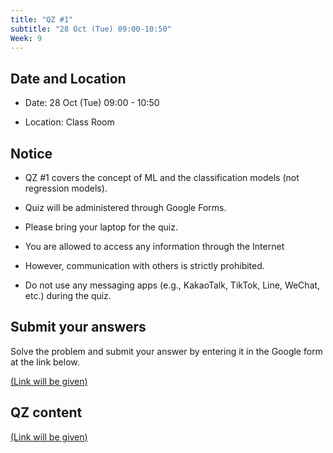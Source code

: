 ```yaml
---
title: "QZ #1"
subtitle: "28 Oct (Tue) 09:00-10:50"
Week: 9
---
```


## **Date and Location**

-   Date: 28 Oct (Tue) 09:00 - 10:50

-   Location: Class Room

## **Notice**

-   QZ #1 covers the concept of ML and the classification models (not regression models).

-   Quiz will be administered through Google Forms.

-   Please bring your laptop for the quiz.

-   You are allowed to access any information through the Internet

-   However, communication with others is strictly prohibited.

-   Do not use any messaging apps (e.g., KakaoTalk, TikTok, Line, WeChat, etc.) during the quiz.

## **Submit your answers**

Solve the problem and submit your answer by entering it in the Google form at the link below.

[(Link will be given)]{.underline}

## **QZ content**

[(Link will be given)]{.underline}
